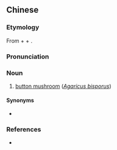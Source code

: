 {{also|双孢蘑菇}}
==Chinese==
{{zh-forms|s=双孢蘑菇|type=112}}

===Etymology===
From {{zh-l|雙|[[double]]}} + {{zh-l|孢|[[spore]]}} + {{zh-l|蘑菇|[[mushroom]]}}.

===Pronunciation===
{{zh-pron
|m=shuāngbāo mógū,tl=y
|c=soeng1 baau1 mo4 gu1
|cat=n
}}

===Noun===
{{zh-noun}}

# [[w:Agaricus bisporus|button mushroom]] (''[[w:Agaricus bisporus|Agaricus bisporus]]'')

====Synonyms====
* {{zh-l|洋蘑菇}}

===References===
* {{cite-web
|url=http://bk.baidu.com/view/53492.html
|title=雙孢蘑菇
|work=Baidu Online Encyclopedia
|language=Mandarin
|accessdate=2007-12-15}}
